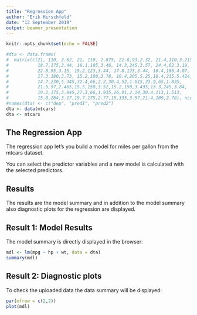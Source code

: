 ---
title: "Regression App"
author: "Erik Hirschfeld"
date: "13 September 2019"
output: beamer_presentation
---

```{r setup, include=FALSE}
knitr::opts_chunk$set(echo = FALSE)

#dta <- data.frame(
#  matrix(c(21, 110, 2.62, 21, 110, 2.875, 22.8,93,2.32, 21.4,110,3.215,
#           18.7,175,3.44, 18.1,105,3.46, 14.3,245,3.57, 24.4,62,3.19,
#           22.8,95,3.15, 19.2,123,3.44, 17.8,123,3.44, 16.4,180,4.07, 
#           17.3,180,3.73, 15.2,180,3.78, 10.4,205,5.25,10.4,215,5.424,
#           14.7,230,5.345,32.4,66,2.2,30.4,52,1.615,33.9,65,1.835,
#           21.5,97,2.465,15.5,150,3.52,15.2,150,3.435,13.3,245,3.84,
#           19.2,175,3.845,27.3,66,1.935,26,91,2.14,30.4,113,1.513,
#           15.8,264,3.17,19.7,175,2.77,15,335,3.57,21.4,109,2.78), ncol = 3, byrow = TRUE))
#names(dta) <- c("dep", "pred1", "pred2")
dta <- data(mtcars)
dta <- mtcars
```

## The Regression App

The regression app let's you build a model for miles per gallon from the mtcars dataset.

You can select the predictor variables and a new model is calculated with the selected predictors.

## Results

The results are the model summary and in addition to the model summary also diagnostic plots for the regression are displayed.


## Result 1: Model Results
The model summary is directly displayed in the browser:
\tiny
```{r, echo = FALSE}
mdl <- lm(mpg ~ hp + wt, data = dta)
summary(mdl)
```

## Result 2: Diagnostic plots

To check the uploaded data the data summary will be displayed:
```{r}
par(mfrow = c(2,2))
plot(mdl)
```